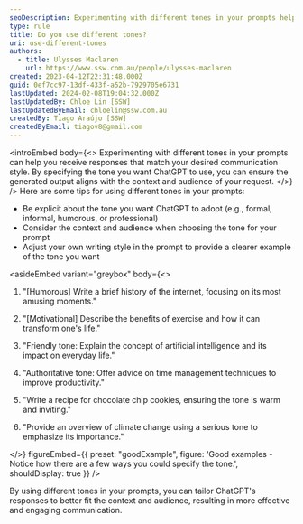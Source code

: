 ```yaml
---
seoDescription: Experimenting with different tones in your prompts helps you receive responses that match your desired communication style.
type: rule
title: Do you use different tones?
uri: use-different-tones
authors:
  - title: Ulysses Maclaren
    url: https://www.ssw.com.au/people/ulysses-maclaren
created: 2023-04-12T22:31:48.000Z
guid: 0ef7cc97-13df-433f-a52b-7929705e6731
lastUpdated: 2024-02-08T19:04:32.000Z
lastUpdatedBy: Chloe Lin [SSW]
lastUpdatedByEmail: chloelin@ssw.com.au
createdBy: Tiago Araújo [SSW]
createdByEmail: tiagov8@gmail.com
---
```


<introEmbed
  body={<>
Experimenting with different tones in your prompts can help you receive responses that match your desired communication style. By specifying the tone you want ChatGPT to use, you can ensure the generated output aligns with the context and audience of your request.
  </>}
/>
Here are some tips for using different tones in your prompts:

- Be explicit about the tone you want ChatGPT to adopt (e.g., formal, informal, humorous, or professional)
- Consider the context and audience when choosing the tone for your prompt
- Adjust your own writing style in the prompt to provide a clearer example of the tone you want

<asideEmbed
  variant="greybox"
  body={<>
    
1. "\[Humorous] Write a brief history of the internet, focusing on its most amusing moments."

2. "\[Motivational] Describe the benefits of exercise and how it can transform one's life."

3. "Friendly tone: Explain the concept of artificial intelligence and its impact on everyday life."

4. "Authoritative tone: Offer advice on time management techniques to improve productivity."

5. "Write a recipe for chocolate chip cookies, ensuring the tone is warm and inviting."

6. "Provide an overview of climate change using a serious tone to emphasize its importance."

  </>}
  figureEmbed={{
    preset: "goodExample",
    figure: 'Good examples - Notice how there are a few ways you could specify the tone.',
    shouldDisplay: true
  }}
/>

By using different tones in your prompts, you can tailor ChatGPT's responses to better fit the context and audience, resulting in more effective and engaging communication.
